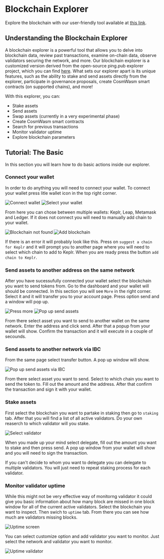 
# Blockchain Explorer

Explore the blockchain with our user-friendly tool available at 
[this link](https://explorer.cogwheel.zone).

## Understanding the Blockchain Explorer

A blockchain explorer is a powerful tool that allows you to delve into blockchain data, 
review past transactions, examine on-chain data, observe validators securing the network, 
and more. Our blockchain explorer is a customized version derived from the open-source ping.pub 
explorer project, which you can find [here](https://github.com/ping-pub/explorer). What sets our 
explorer apart is its unique features, such as the ability to stake and send assets directly from 
the explorer, participate in governance proposals, create CosmWasm smart contracts (on supported 
chains), and more!

With this explorer, you can:

- Stake assets
- Send assets
- Swap assets (currently in a very experimental phase)
- Create CosmWasm smart contracts
- Search for previous transactions
- Monitor validator uptime
- Explore blockchain parameters

## Tutorial: The Basic

In this section you will learn how to do basic actions inside our 
explorer. 

### Connect your wallet

In order to do anything you will need to connect your wallet. To 
connect your wallet press litle wallet icon in the top right corner.

![Connect wallet](/public/assets/connectWallet.webp)
![Select your wallet](/public/assets/selectWallet.webp)

From here you can chose between multiple wallets: Keplr, Leap, 
Metamask and Ledger. If it does not connect you will 
need to manually add chain to your wallet.

![Blockchain not found](/public/assets/addBlockchain.webp)
![Add blockchain](/public/assets/addTheChain.webp)

If there is an error it will probably look like this. 
Press on `suggest a chain for Keplr` and it will prompt you to another 
page where you will need to select which chain to add to Keplr.
When you are ready press the button `add chain to Keplr`.

### Send assets to another address on the same network

After you have sucessufully connected your wallet select the blockchain 
you want to send tokens from. Go to the dashboard and your wallet will 
should be connected. In this section you will see `More` in the right 
corner. Select it and it will transfer you to your account page. Press 
option send and a window will pop up. 

![Press more](/public/assets/selectMore.webp)
![Pop up send assets](/public/assets/sendAssets.webp)

From there select asset you want to send to another wallet 
on the same network. Enter the address and click send. After that
a popup from your wallet will show. Confirm the transaction and it
will execute in a couple of secounds.

### Send assets to another network via IBC

From the same page select transfer button. A pop up window will show.

![Pop up send assets via IBC](/public/assets/sendAssetsIBC.webp)

From there select asset you want to send. Select to which chain you
want to send the token to. Fill out the amount and the address.
After that confirm the transaction and sign it with your wallet.

### Stake assets

First select the blockchain you want to partake in staking
then go to `staking` tab. After that you will find a list of all 
active validators. Do your own reaserch to which validator will you
stake. 

![Select validator](/public/assets/stake.webp)

When you made up your mind select delegate, fill out the amount you 
want to stake and then press send. A pop up window from your wallet
will show and you will need to sign the transaction.

 
<Callout type="info" emoji="ℹ️">
  If you can't decide to whom you want to delegate you can delegate
  to multiple validators. You will just need to repeat staking process
  for each validator.
</Callout>

### Monitor validator uptime

While this might not be very effective way of monitorng validator it
could give you basic information about how many block are missed in
one block window for all of the current active validators. Select the
blockchain you want to inspect. Then swich to `uptime` tab. From there
you can see how much are validators missing blocks. 

![Uptime screen](/public/assets/uptime.webp)

You can select customize option and add validator you want to monitor.
Just select the network and validator you want to monitor.

![Uptime validator](/public/assets/uptimeValidator.webp)